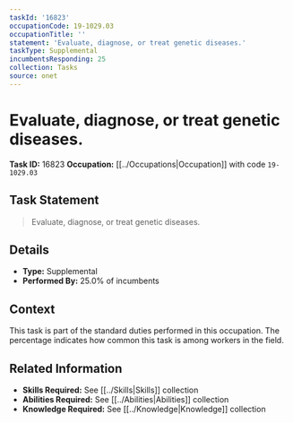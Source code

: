 ```yaml
---
taskId: '16823'
occupationCode: 19-1029.03
occupationTitle: ''
statement: 'Evaluate, diagnose, or treat genetic diseases.'
taskType: Supplemental
incumbentsResponding: 25
collection: Tasks
source: onet
---
```

# Evaluate, diagnose, or treat genetic diseases.

**Task ID:** 16823
**Occupation:** [[../Occupations|Occupation]] with code `19-1029.03`

## Task Statement

> Evaluate, diagnose, or treat genetic diseases.

## Details

- **Type:** Supplemental
- **Performed By:** 25.0% of incumbents

## Context

This task is part of the standard duties performed in this occupation. The percentage indicates how common this task is among workers in the field.

## Related Information

- **Skills Required:** See [[../Skills|Skills]] collection
- **Abilities Required:** See [[../Abilities|Abilities]] collection
- **Knowledge Required:** See [[../Knowledge|Knowledge]] collection
